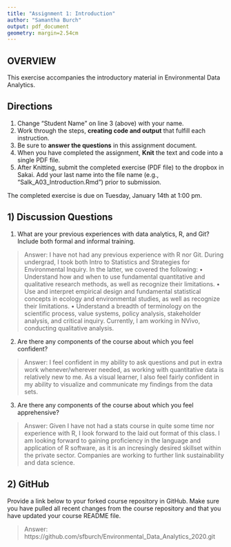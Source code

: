 ```yaml
---
title: "Assignment 1: Introduction"
author: "Samantha Burch"
output: pdf_document
geometry: margin=2.54cm
---
```


## OVERVIEW

This exercise accompanies the introductory material in Environmental Data Analytics. 

## Directions
1. Change "Student Name" on line 3 (above) with your name.
3. Work through the steps, **creating code and output** that fulfill each instruction.
4. Be sure to **answer the questions** in this assignment document.
6. When you have completed the assignment, **Knit** the text and code into a single PDF file.
8. After Knitting, submit the completed exercise (PDF file) to the dropbox in Sakai. Add your last name into the file name (e.g., "Salk_A03_Introduction.Rmd") prior to submission.

The completed exercise is due on Tuesday, January 14th at 1:00 pm.

## 1) Discussion Questions

1. What are your previous experiences with data analytics, R, and Git? Include both formal and informal training.

> Answer: I have not had any previous experience with R nor Git. During undergrad, I took both Intro to Statistics and Strategies for Environmental Inquiry. In the latter, we covered the following: •	Understand how and when to use fundamental quantitative and qualitative research methods, as well as recognize their limitations.
•	Use and interpret empirical design and fundamental statistical concepts in ecology and environmental studies, as well as recognize their limitations. 
•	Understand a breadth of terminology on the scientific process, value systems, policy analysis, stakeholder analysis, and critical inquiry.
Currently, I am working in NVivo, conducting qualitative analysis. 

2. Are there any components of the course about which you feel confident?

> Answer: I feel confident in my ability to ask questions and put in extra work whenever/wherever needed, as working with quantitative data is relatively new to me. As a visual learner, I also feel fairly confident in my ability to visualize and communicate my findings from the data sets.

3. Are there any components of the course about which you feel apprehensive?

> Answer: Given I have not had a stats course in quite some time nor experience with R, I look forward to the laid out format of this class. I am looking forward to gaining proficiency in the language and application of R software, as it is an incresingly desired skillset within the private sector. Companies are working to further link sustainability and data science.  


## 2) GitHub

Provide a link below to your forked course repository in GitHub. Make sure you have pulled all recent changes from the course repository  and that you have updated your course README file. 

> Answer: https://github.com/sfburch/Environmental_Data_Analytics_2020.git


